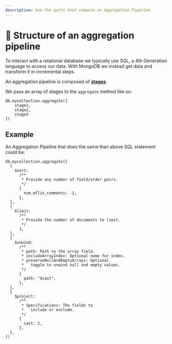 ```yaml
---
description: See the parts that compose an Aggregation Pipeline 
---
```


# 📘 Structure of an aggregation pipeline

To interact with a relational database we typically use SQL, a 4th Generation language to access our data. With MongoDB we instead get data and transform it in incremental steps.

An aggregation pipeline is composed of [__stages__](https://www.mongodb.com/docs/manual/reference/operator/aggregation-pipeline/).

We pass an array of stages to the `aggregate` method like so:

```
db.mycollection.aggregate([
    stage1,
    stage2,
    stage3
])
```

## Example

An Aggregation Pipeline that does the same than above SQL statement could be:

```
db.mycollection.aggregate([
  {
    $sort:
      /**
       * Provide any number of field/order pairs.
       */
      {
        num_mflix_comments: -1,
      },
  },
  {
    $limit:
      /**
       * Provide the number of documents to limit.
       */
      1,
  },
  {
    $unwind:
      /**
       * path: Path to the array field.
       * includeArrayIndex: Optional name for index.
       * preserveNullAndEmptyArrays: Optional
       *   toggle to unwind null and empty values.
       */
      {
        path: "$cast",
      },
  },
  {
    $project:
      /**
       * Specifications: The fields to
       *   include or exclude.
       */
      {
        cast: 1,
      },
  },
])
```